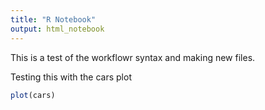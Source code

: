 ```yaml
---
title: "R Notebook"
output: html_notebook
---
```

This is a test of the workflowr syntax and making new files. 

Testing this with the cars plot

```r
plot(cars)
```


